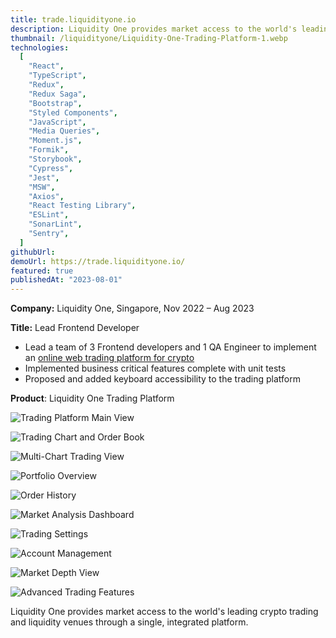 ```yaml
---
title: trade.liquidityone.io
description: Liquidity One provides market access to the world's leading crypto trading and liquidity venues through a single, integrated platform.
thumbnail: /liquidityone/Liquidity-One-Trading-Platform-1.webp
technologies:
  [
    "React",
    "TypeScript",
    "Redux",
    "Redux Saga",
    "Bootstrap",
    "Styled Components",
    "JavaScript",
    "Media Queries",
    "Moment.js",
    "Formik",
    "Storybook",
    "Cypress",
    "Jest",
    "MSW",
    "Axios",
    "React Testing Library",
    "ESLint",
    "SonarLint",
    "Sentry",
  ]
githubUrl:
demoUrl: https://trade.liquidityone.io/
featured: true
publishedAt: "2023-08-01"
---
```


**Company:** Liquidity One, Singapore, Nov 2022 – Aug 2023

**Title:** Lead Frontend Developer

- Lead a team of 3 Frontend developers and 1 QA Engineer to implement an [online web trading platform for crypto](https://trade.liquidityone.io/)
- Implemented business critical features complete with unit tests
- Proposed and added keyboard accessibility to the trading platform

**Product**: Liquidity One Trading Platform

![Trading Platform Main View](/liquidityone/Liquidity-One-Trading-Platform-1.webp)

![Trading Chart and Order Book](/liquidityone/Liquidity-One-Trading-Platform-2.webp)

![Multi-Chart Trading View](/liquidityone/Liquidity-One-Trading-Platform-4.webp)

![Portfolio Overview](/liquidityone/Liquidity-One-Trading-Platform-5.png)

![Order History](/liquidityone/Liquidity-One-Trading-Platform-6.png)

![Market Analysis Dashboard](/liquidityone/Liquidity-One-Trading-Platform-7.png)

![Trading Settings](/liquidityone/Liquidity-One-Trading-Platform-8.png)

![Account Management](/liquidityone/Liquidity-One-Trading-Platform-9.png)

![Market Depth View](/liquidityone/Liquidity-One-Trading-Platform-10.png)

![Advanced Trading Features](/liquidityone/Liquidity-One-Trading-Platform-11.png)

Liquidity One provides market access to the world's leading crypto trading and liquidity venues through a single, integrated platform.
